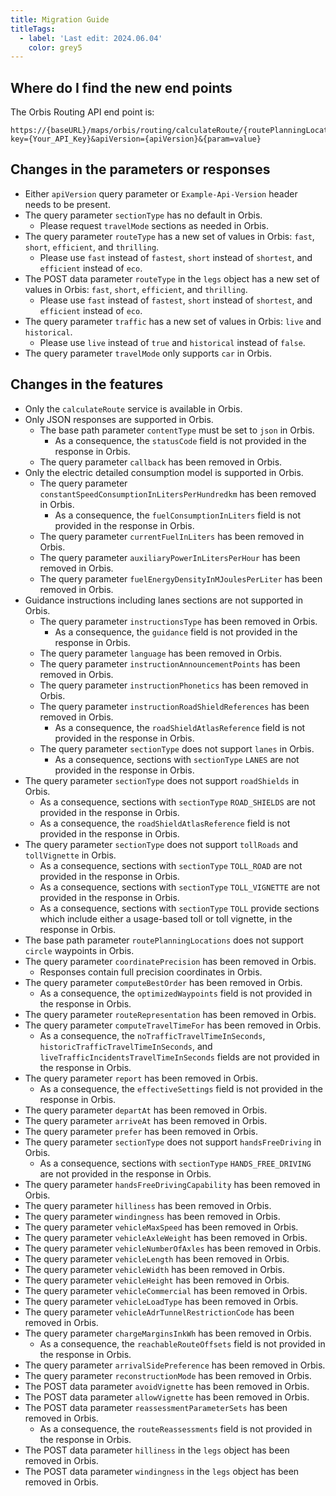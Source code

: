 ```yaml
---
title: Migration Guide
titleTags:
  - label: 'Last edit: 2024.06.04'
    color: grey5
---
```


## Where do I find the new end points

The Orbis Routing API end point is:

```shell [type=get] [title=URL request format]
https://{baseURL}/maps/orbis/routing/calculateRoute/{routePlanningLocations}/{contentType}?key={Your_API_Key}&apiVersion={apiVersion}&{param=value}
```

## Changes in the parameters or responses

- Either `apiVersion` query parameter or `Example-Api-Version` header needs to be present.
- The query parameter `sectionType` has no default in Orbis.
  - Please request `travelMode` sections as needed in Orbis.
- The query parameter `routeType` has a new set of values in Orbis: `fast`, `short`, `efficient`, and `thrilling`.
  - Please use `fast` instead of `fastest`, `short` instead of `shortest`, and `efficient` instead of `eco`.
- The POST data parameter `routeType` in the `legs` object has a new set of values in Orbis: `fast`, `short`, `efficient`, and `thrilling`.
  - Please use `fast` instead of `fastest`, `short` instead of `shortest`, and `efficient` instead of `eco`.
- The query parameter `traffic` has a new set of values in Orbis: `live` and `historical`.
  - Please use `live` instead of `true` and `historical` instead of `false`.
- The query parameter `travelMode` only supports `car` in Orbis.

## Changes in the features

- Only the `calculateRoute` service is available in Orbis.
- Only JSON responses are supported in Orbis.
  - The base path parameter `contentType` must be set to `json` in Orbis.
    - As a consequence, the `statusCode` field is not provided in the response in Orbis.
  - The query parameter `callback` has been removed in Orbis.
- Only the electric detailed consumption model is supported in Orbis.
  - The query parameter `constantSpeedConsumptionInLitersPerHundredkm` has been removed in Orbis.
    - As a consequence, the `fuelConsumptionInLiters` field is not provided in the response in Orbis.
  - The query parameter `currentFuelInLiters` has been removed in Orbis.
  - The query parameter `auxiliaryPowerInLitersPerHour` has been removed in Orbis.
  - The query parameter `fuelEnergyDensityInMJoulesPerLiter` has been removed in Orbis.
- Guidance instructions including lanes sections are not supported in Orbis.
  - The query parameter `instructionsType` has been removed in Orbis.
    - As a consequence, the `guidance` field is not provided in the response in Orbis.
  - The query parameter `language` has been removed in Orbis.
  - The query parameter `instructionAnnouncementPoints` has been removed in Orbis.
  - The query parameter `instructionPhonetics` has been removed in Orbis.
  - The query parameter `instructionRoadShieldReferences` has been removed in Orbis.
    - As a consequence, the `roadShieldAtlasReference` field is not provided in the response in Orbis.
  - The query parameter `sectionType` does not support `lanes` in Orbis.
    - As a consequence, sections with `sectionType` `LANES` are not provided in the response in Orbis.
- The query parameter `sectionType` does not support `roadShields` in Orbis.
  - As a consequence, sections with `sectionType` `ROAD_SHIELDS` are not provided in the response in Orbis.
  - As a consequence, the `roadShieldAtlasReference` field is not provided in the response in Orbis.
- The query parameter `sectionType` does not support `tollRoads` and `tollVignette` in Orbis.
  - As a consequence, sections with `sectionType` `TOLL_ROAD` are not provided in the response in Orbis.
  - As a consequence, sections with `sectionType` `TOLL_VIGNETTE` are not provided in the response in Orbis.
  - As a consequence, sections with `sectionType` `TOLL` provide sections which include either a usage-based toll or toll vignette, in the response in Orbis.
- The base path parameter `routePlanningLocations` does not support `circle` waypoints in Orbis.
- The query parameter `coordinatePrecision` has been removed in Orbis.
  - Responses contain full precision coordinates in Orbis.
- The query parameter `computeBestOrder` has been removed in Orbis.
  - As a consequence, the `optimizedWaypoints` field is not provided in the response in Orbis.
- The query parameter `routeRepresentation` has been removed in Orbis.
- The query parameter `computeTravelTimeFor` has been removed in Orbis.
  - As a consequence, the `noTrafficTravelTimeInSeconds`, `historicTrafficTravelTimeInSeconds`, and `liveTrafficIncidentsTravelTimeInSeconds` fields are not provided in the response in Orbis.
- The query parameter `report` has been removed in Orbis.
  - As a consequence, the `effectiveSettings` field is not provided in the response in Orbis.
- The query parameter `departAt` has been removed in Orbis.
- The query parameter `arriveAt` has been removed in Orbis.
- The query parameter `prefer` has been removed in Orbis.
- The query parameter `sectionType` does not support `handsFreeDriving` in Orbis.
  - As a consequence, sections with `sectionType` `HANDS_FREE_DRIVING` are not provided in the response in Orbis.
- The query parameter `handsFreeDrivingCapability` has been removed in Orbis.
- The query parameter `hilliness` has been removed in Orbis.
- The query parameter `windingness` has been removed in Orbis.
- The query parameter `vehicleMaxSpeed` has been removed in Orbis.
- The query parameter `vehicleAxleWeight` has been removed in Orbis.
- The query parameter `vehicleNumberOfAxles` has been removed in Orbis.
- The query parameter `vehicleLength` has been removed in Orbis.
- The query parameter `vehicleWidth` has been removed in Orbis.
- The query parameter `vehicleHeight` has been removed in Orbis.
- The query parameter `vehicleCommercial` has been removed in Orbis.
- The query parameter `vehicleLoadType` has been removed in Orbis.
- The query parameter `vehicleAdrTunnelRestrictionCode` has been removed in Orbis.
- The query parameter `chargeMarginsInkWh` has been removed in Orbis.
  - As a consequence, the `reachableRouteOffsets` field is not provided in the response in Orbis.
- The query parameter `arrivalSidePreference` has been removed in Orbis.
- The query parameter `reconstructionMode` has been removed in Orbis.
- The POST data parameter `avoidVignette` has been removed in Orbis.
- The POST data parameter `allowVignette` has been removed in Orbis.
- The POST data parameter `reassessmentParameterSets` has been removed in Orbis.
  - As a consequence, the `routeReassessments` field is not provided in the response in Orbis.
- The POST data parameter `hilliness` in the `legs` object has been removed in Orbis.
- The POST data parameter `windingness` in the `legs` object has been removed in Orbis.

